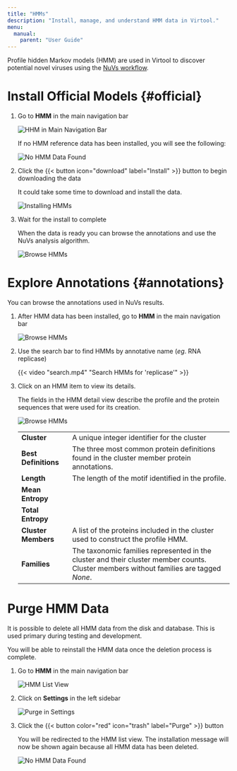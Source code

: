 ```yaml
---
title: "HMMs"
description: "Install, manage, and understand HMM data in Virtool."
menu:
  manual:
    parent: "User Guide"
---
```


Profile hidden Markov models (HMM) are used in Virtool to discover potential novel viruses using the [NuVs workflow](/docs/manual/sci_nuvs).

# Install Official Models {#official}

1. Go to **HMM** in the main navigation bar

   ![HHM in Main Navigation Bar](nav.png)

   If no HMM reference data has been installed, you will see the following:

   ![No HMM Data Found](/docs/manual/tutorials/hmms/no_data.png)

2. Click the {{< button icon="download" label="Install" >}} button to begin downloading the data

   It could take some time to download and install the data.

   ![Installing HMMs](/docs/manual/tutorials/hmms/installing.png)

3. Wait for the install to complete

   When the data is ready you can browse the annotations and use the NuVs analysis algorithm.

   ![Browse HMMs](list.png)

# Explore Annotations {#annotations}

You can browse the annotations used in NuVs results.

1. After HMM data has been installed, go to **HMM** in the main navigation bar

   ![Browse HMMs](list.png)

2. Use the search bar to find HMMs by annotative name (_eg_. RNA replicase)

   {{< video "search.mp4" "Search HMMs for 'replicase'" >}}

3. Click on an HMM item to view its details.

   The fields in the HMM detail view describe the profile and the protein sequences that were used for its creation.

   ![Browse HMMs](detail.png)

   |                      |                                                                                                                                        |
   | -------------------- | -------------------------------------------------------------------------------------------------------------------------------------- |
   | **Cluster**          | A unique integer identifier for the cluster                                                                                            |
   | **Best Definitions** | The three most common protein definitions found in the cluster member protein annotations.                                             |
   | **Length**           | The length of the motif identified in the profile.                                                                                     |
   | **Mean Entropy**     |                                                                                                                                        |
   | **Total Entropy**    |                                                                                                                                        |
   | **Cluster Members**  | A list of the proteins included in the cluster used to construct the profile HMM.                                                      |
   | **Families**         | The taxonomic families represented in the cluster and their cluster member counts. Cluster members without families are tagged _None_. |

# Purge HMM Data

It is possible to delete all HMM data from the disk and database. This is used primary during testing and development.

You will be able to reinstall the HMM data once the deletion process is complete.

1. Go to **HMM** in the main navigation bar

   ![HMM List View](list_with_side.png)

2. Click on **Settings** in the left sidebar

   ![Purge in Settings](settings.png)

3. Click the {{< button color="red" icon="trash" label="Purge" >}} button

   You will be redirected to the HMM list view. The installation message will now be shown again because all HMM data has been deleted.

   ![No HMM Data Found](/docs/manual/tutorials/hmms/no_data.png)
